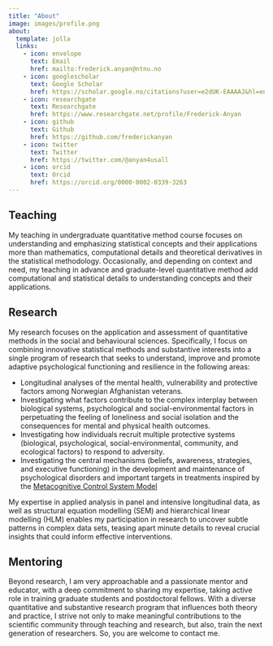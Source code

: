 ```yaml
---
title: "About"
image: images/profile.png
about: 
  template: jolla
  links: 
    - icon: envelope
      text: Email
      href: mailto:frederick.anyan@ntnu.no
    - icon: googlescholar
      text: Google Scholar
      href: https://scholar.google.no/citations?user=e2dUK-EAAAAJ&hl=en
    - icon: researchgate
      text: Researchgate
      href: https://www.researchgate.net/profile/Frederick-Anyan
    - icon: github
      text: Github
      href: https://github.com/frederickanyan
    - icon: twitter
      text: Twitter
      href: https://twitter.com/@anyan4usall
    - icon: orcid
      text: Orcid
      href: https://orcid.org/0000-0002-0339-3263
---
```

## Teaching
My teaching in undergraduate quantitative method course focuses on understanding and emphasizing statistical concepts and their applications more than mathematics, computational details and theoretical derivatives in the statistical methodology. Occasionally, and depending on context and need, my teaching in advance and graduate-level quantitative method add computational and statistical details to understanding concepts and their applications.

## Research
My research focuses on the application and assessment of quantitative methods in the social and behavioural sciences. Specifically, I focus on combining innovative statistical methods and substantive interests into a single program of research that seeks to understand, improve and promote adaptive psychological functioning and resilience in the following areas:

<ul>
  <li>Longitudinal analyses of the mental health, vulnerability and protective factors among Norwegian Afghanistan veterans.</li>

<li>Investigating what factors contribute to the complex interplay between biological systems, psychological and social-environmental factors in perpetuating the feeling of loneliness and social isolation and the consequences for mental and physical health outcomes.</li>

<li>Investigating how individuals recruit multiple protective systems (biological, psychological, social-environmental, community, and ecological factors) to respond to adversity.</li>

<li>Investigating the central mechanisms (beliefs, awareness, strategies, and executive functioning) in the development and maintenance of psychological disorders and important targets in treatments inspired by the [Metacognitive Control System Model](https://www.frontiersin.org/articles/10.3389/fpsyg.2019.02621/full)</li>
</ul>

My expertise in applied analysis in panel and intensive longitudinal data, as well as structural equation modelling (SEM) and hierarchical linear modelling (HLM) enables my participation in research to uncover subtle patterns in complex data sets, teasing apart minute details to reveal crucial insights that could inform effective interventions.

## Mentoring
Beyond research, I am very approachable and a passionate mentor and educator, with a deep commitment to sharing my expertise, taking active role in training graduate students and postdoctoral fellows. With a diverse quantitative and substantive research program that influences both theory and practice, I strive not only to make meaningful contributions to the scientific community through teaching and research, but also, train the next generation of researchers. So, you are welcome to contact me.